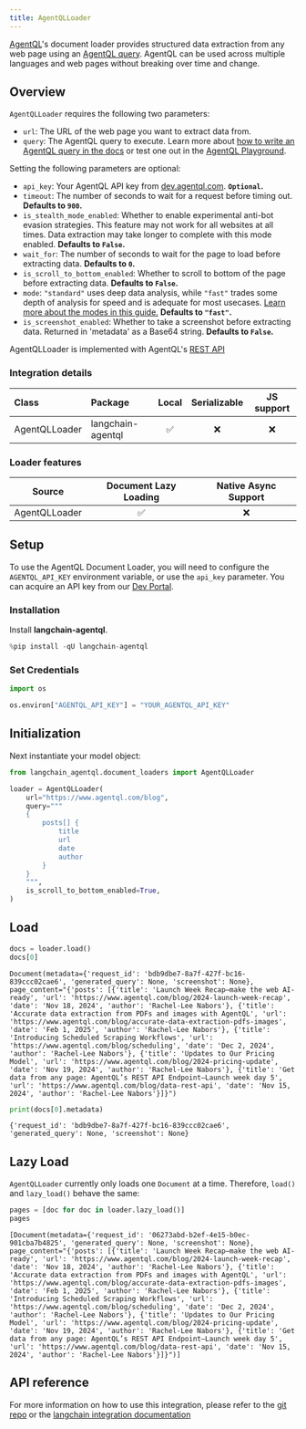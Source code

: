 ```yaml
---
title: AgentQLLoader
---
```


[AgentQL](https://www.agentql.com/)'s document loader provides structured data extraction from any web page using an [AgentQL query](https://docs.agentql.com/agentql-query). AgentQL can be used across multiple languages and web pages without breaking over time and change.

## Overview

`AgentQLLoader` requires the following two parameters:
- `url`: The URL of the web page you want to extract data from.
- `query`: The AgentQL query to execute. Learn more about [how to write an AgentQL query in the docs](https://docs.agentql.com/agentql-query) or test one out in the [AgentQL Playground](https://dev.agentql.com/playground).

Setting the following parameters are optional:
- `api_key`: Your AgentQL API key from [dev.agentql.com](https://dev.agentql.com). **`Optional`.**
- `timeout`: The number of seconds to wait for a request before timing out. **Defaults to `900`.**
- `is_stealth_mode_enabled`: Whether to enable experimental anti-bot evasion strategies. This feature may not work for all websites at all times. Data extraction may take longer to complete with this mode enabled. **Defaults to `False`.**
- `wait_for`: The number of seconds to wait for the page to load before extracting data. **Defaults to `0`.**
- `is_scroll_to_bottom_enabled`: Whether to scroll to bottom of the page before extracting data. **Defaults to `False`.**
- `mode`: `"standard"` uses deep data analysis, while `"fast"` trades some depth of analysis for speed and is adequate for most usecases. [Learn more about the modes in this guide.](https://docs.agentql.com/accuracy/standard-mode) **Defaults to `"fast"`.**
- `is_screenshot_enabled`: Whether to take a screenshot before extracting data. Returned in 'metadata' as a Base64 string. **Defaults to `False`.**

AgentQLLoader is implemented with AgentQL's [REST API](https://docs.agentql.com/rest-api/api-reference)

### Integration details

| Class | Package | Local | Serializable | JS support |
| :--- | :--- | :---: | :---: |  :---: |
| AgentQLLoader| langchain-agentql | ✅ | ❌ | ❌ |

### Loader features
| Source | Document Lazy Loading | Native Async Support
| :---: | :---: | :---: |
| AgentQLLoader | ✅ | ❌ |

## Setup

To use the AgentQL Document Loader, you will need to configure the `AGENTQL_API_KEY` environment variable, or use the `api_key` parameter. You can acquire an API key from our [Dev Portal](https://dev.agentql.com).

### Installation

Install **langchain-agentql**.


```python
%pip install -qU langchain-agentql
```

### Set Credentials


```python
import os

os.environ["AGENTQL_API_KEY"] = "YOUR_AGENTQL_API_KEY"
```

## Initialization

Next instantiate your model object:


```python
from langchain_agentql.document_loaders import AgentQLLoader

loader = AgentQLLoader(
    url="https://www.agentql.com/blog",
    query="""
    {
        posts[] {
            title
            url
            date
            author
        }
    }
    """,
    is_scroll_to_bottom_enabled=True,
)
```

## Load


```python
docs = loader.load()
docs[0]
```



```output
Document(metadata={'request_id': 'bdb9dbe7-8a7f-427f-bc16-839ccc02cae6', 'generated_query': None, 'screenshot': None}, page_content="{'posts': [{'title': 'Launch Week Recap—make the web AI-ready', 'url': 'https://www.agentql.com/blog/2024-launch-week-recap', 'date': 'Nov 18, 2024', 'author': 'Rachel-Lee Nabors'}, {'title': 'Accurate data extraction from PDFs and images with AgentQL', 'url': 'https://www.agentql.com/blog/accurate-data-extraction-pdfs-images', 'date': 'Feb 1, 2025', 'author': 'Rachel-Lee Nabors'}, {'title': 'Introducing Scheduled Scraping Workflows', 'url': 'https://www.agentql.com/blog/scheduling', 'date': 'Dec 2, 2024', 'author': 'Rachel-Lee Nabors'}, {'title': 'Updates to Our Pricing Model', 'url': 'https://www.agentql.com/blog/2024-pricing-update', 'date': 'Nov 19, 2024', 'author': 'Rachel-Lee Nabors'}, {'title': 'Get data from any page: AgentQL’s REST API Endpoint—Launch week day 5', 'url': 'https://www.agentql.com/blog/data-rest-api', 'date': 'Nov 15, 2024', 'author': 'Rachel-Lee Nabors'}]}")
```



```python
print(docs[0].metadata)
```
```output
{'request_id': 'bdb9dbe7-8a7f-427f-bc16-839ccc02cae6', 'generated_query': None, 'screenshot': None}
```
## Lazy Load

`AgentQLLoader` currently only loads one `Document` at a time. Therefore, `load()` and `lazy_load()` behave the same:


```python
pages = [doc for doc in loader.lazy_load()]
pages
```



```output
[Document(metadata={'request_id': '06273abd-b2ef-4e15-b0ec-901cba7b4825', 'generated_query': None, 'screenshot': None}, page_content="{'posts': [{'title': 'Launch Week Recap—make the web AI-ready', 'url': 'https://www.agentql.com/blog/2024-launch-week-recap', 'date': 'Nov 18, 2024', 'author': 'Rachel-Lee Nabors'}, {'title': 'Accurate data extraction from PDFs and images with AgentQL', 'url': 'https://www.agentql.com/blog/accurate-data-extraction-pdfs-images', 'date': 'Feb 1, 2025', 'author': 'Rachel-Lee Nabors'}, {'title': 'Introducing Scheduled Scraping Workflows', 'url': 'https://www.agentql.com/blog/scheduling', 'date': 'Dec 2, 2024', 'author': 'Rachel-Lee Nabors'}, {'title': 'Updates to Our Pricing Model', 'url': 'https://www.agentql.com/blog/2024-pricing-update', 'date': 'Nov 19, 2024', 'author': 'Rachel-Lee Nabors'}, {'title': 'Get data from any page: AgentQL’s REST API Endpoint—Launch week day 5', 'url': 'https://www.agentql.com/blog/data-rest-api', 'date': 'Nov 15, 2024', 'author': 'Rachel-Lee Nabors'}]}")]
```


## API reference

For more information on how to use this integration, please refer to the [git repo](https://github.com/tinyfish-io/agentql-integrations/tree/main/langchain) or the [langchain integration documentation](https://docs.agentql.com/integrations/langchain)
